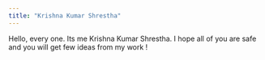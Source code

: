 ```yaml
---
title: "Krishna Kumar Shrestha"
---
```


Hello, every one. Its me Krishna Kumar Shrestha. I hope all of you are safe and you will get few ideas from my work !
